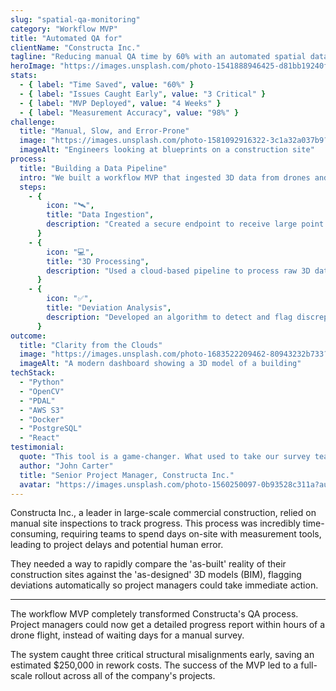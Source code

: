 ```yaml
---
slug: "spatial-qa-monitoring"
category: "Workflow MVP"
title: "Automated QA for"
clientName: "Constructa Inc."
tagline: "Reducing manual QA time by 60% with an automated spatial data analysis pipeline."
heroImage: "https://images.unsplash.com/photo-1541888946425-d81bb19240f5?auto=format&fit=crop&w=2940&q=80"
stats:
  - { label: "Time Saved", value: "60%" }
  - { label: "Issues Caught Early", value: "3 Critical" }
  - { label: "MVP Deployed", value: "4 Weeks" }
  - { label: "Measurement Accuracy", value: "98%" }
challenge:
  title: "Manual, Slow, and Error-Prone"
  image: "https://images.unsplash.com/photo-1581092916322-3c1a32a037b9?auto=format&fit=crop&w=1400&q=80"
  imageAlt: "Engineers looking at blueprints on a construction site"
process:
  title: "Building a Data Pipeline"
  intro: "We built a workflow MVP that ingested 3D data from drones and terrestrial scanners, processed it, and delivered actionable insights."
  steps:
    - {
        icon: "🛰️",
        title: "Data Ingestion",
        description: "Created a secure endpoint to receive large point cloud and photogrammetry data from various on-site scanning devices.",
      }
    - {
        icon: "💻",
        title: "3D Processing",
        description: "Used a cloud-based pipeline to process raw 3D data, aligning it with the project's master BIM model for comparison.",
      }
    - {
        icon: "✅",
        title: "Deviation Analysis",
        description: "Developed an algorithm to detect and flag discrepancies between the model and the scan, generating a visual exception report.",
      }
outcome:
  title: "Clarity from the Clouds"
  image: "https://images.unsplash.com/photo-1683522209462-80943232b733?auto=format&fit=crop&w=1400&q=80"
  imageAlt: "A modern dashboard showing a 3D model of a building"
techStack:
  - "Python"
  - "OpenCV"
  - "PDAL"
  - "AWS S3"
  - "Docker"
  - "PostgreSQL"
  - "React"
testimonial:
  quote: "This tool is a game-changer. What used to take our survey team a week, we now get in an afternoon. The level of detail and accuracy is something we could only dream of before."
  author: "John Carter"
  title: "Senior Project Manager, Constructa Inc."
  avatar: "https://images.unsplash.com/photo-1560250097-0b93528c311a?auto=format&fit=crop&w=100&h=100&q=80"
---
```


Constructa Inc., a leader in large-scale commercial construction, relied on manual site inspections to track progress. This process was incredibly time-consuming, requiring teams to spend days on-site with measurement tools, leading to project delays and potential human error.

They needed a way to rapidly compare the 'as-built' reality of their construction sites against the 'as-designed' 3D models (BIM), flagging deviations automatically so project managers could take immediate action.

<hr />

The workflow MVP completely transformed Constructa's QA process. Project managers could now get a detailed progress report within hours of a drone flight, instead of waiting days for a manual survey.

The system caught three critical structural misalignments early, saving an estimated $250,000 in rework costs. The success of the MVP led to a full-scale rollout across all of the company's projects.
